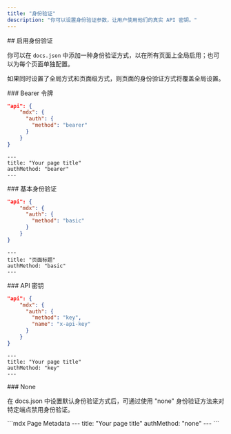 ```yaml
---
title: "身份验证"
description: "你可以设置身份验证参数，让用户使用他们的真实 API 密钥。"
---
```


<div id="enabling-authentication">
  ## 启用身份验证
</div>

你可以在 `docs.json` 中添加一种身份验证方式，以在所有页面上全局启用；也可以为每个页面单独配置。

如果同时设置了全局方式和页面级方式，则页面的身份验证方式将覆盖全局设置。

<div id="bearer-token">
  ### Bearer 令牌
</div>

<CodeGroup>

```json docs.json
"api": {
    "mdx": {
      "auth": {
        "method": "bearer"
      }
    }
}
```

```mdx Page Metadata
---
title: "Your page title"
authMethod: "bearer"
---
```

</CodeGroup>

<div id="basic-authentication">
  ### 基本身份验证
</div>

<CodeGroup>

```json docs.json
"api": {
    "mdx": {
      "auth": {
        "method": "basic"
      }
    }
}
```

```mdx Page Metadata
---
title: "页面标题"
authMethod: "basic"
---
```

</CodeGroup>

<div id="api-key">
  ### API 密钥
</div>

<CodeGroup>

```json docs.json
"api": {
    "mdx": {
      "auth": {
        "method": "key",
        "name": "x-api-key"
      }
    }
}
```

```mdx 页面元数据
---
title: "Your page title"
authMethod: "key"
---
```

</CodeGroup>

<div id="none">
  ### None
</div>

在 docs.json 中设置默认身份验证方式后，可通过使用 "none" 身份验证方法来对特定端点禁用身份验证。

<CodeGroup>
```mdx Page Metadata
---
title: "Your page title"
authMethod: "none"
---
```
</CodeGroup>